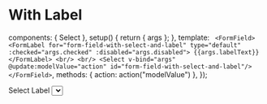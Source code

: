 
<Meta id="vue-select" title="Vue.js Component/Select" component={Select} argTypes={argTypes} />

# With Label

  components: { Select },
  setup() {
    return { args };
  },
  template: `
  <FormField>
    <FormLabel for="form-field-with-select-and-label" type="default" :checked="args.checked" :disabled="args.disabled">
        {{args.labelText}}
    </FormLabel>
    <br/>
    <br/>
    <Select v-bind="args" @update:modelValue="action" id="form-field-with-select-and-label"/>
  </FormField>`,
  methods: { action: action("modelValue") },
});

<Canvas>
  <Story
    name="With Label"
    args={{ labelText: "Select Label", options, modelValue: 2 }}
    parameters={{
      docs: {
        source: {
          code: `
  <FormField>
    <FormLabel for="form-field-with-select-and-label" type="default">Select Label</FormLabel>
    <Select :options="options" :modelValue="2" id="form-field-with-select-and-label" />
  </FormField>`,
        },
      },
    }}
  >
    {Template.bind({})}
  </Story>
</Canvas>
